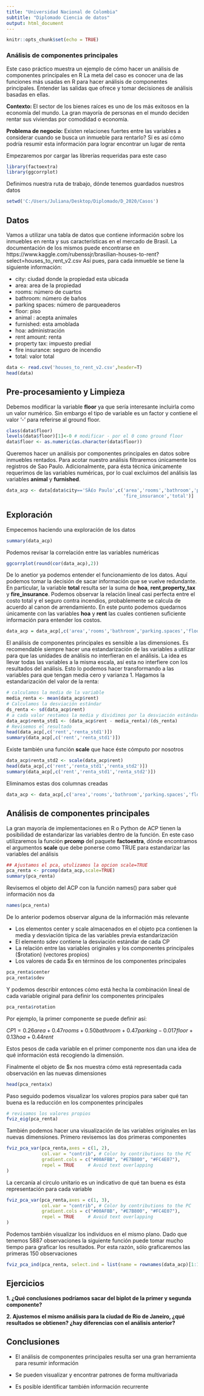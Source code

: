 ```yaml
---
title: "Universidad Nacional de Colombia"
subtitle: "Diplomado Ciencia de datos"
output: html_document
---
```


```r
knitr::opts_chunk$set(echo = TRUE)
```

### **Análisis de componentes principales**

Este caso práctico muestra un ejemplo de cómo hacer un análisis de componentes principales en R
La meta del caso es conocer una de las funciones más usadas en R para hacer análisis de componentes principales. Entender las salidas que ofrece y tomar decisiones de análisis basadas en ellas.

**Contexto: ** 
El sector de los bienes raíces es uno de los más exitosos en la economía del mundo. La gran mayoría de personas en el mundo deciden rentar sus viviendas por comodidad o economía.


**Problema de negocio:** Existen relaciones fuertes entre las variables a considerar cuando se busca un inmueble para rentarlo? Si es así cómo podría resumir esta información para lograr encontrar un lugar de renta


Empezaremos por cargar las librerías requeridas para este caso

```r
library(factoextra)
library(ggcorrplot)
```

Definimos nuestra ruta de trabajo, dónde tenemos guardados nuestros datos 
```r
setwd('C:/Users/Juliana/Desktop/Diplomado/D_2020/Casos') 
```

## **Datos**
Vamos a utilizar una tabla de datos que contiene información sobre los inmuebles en renta y sus características en el mercado de Brasil. La documentación de los mismos puede encontrarse en https://www.kaggle.com/rubenssjr/brasilian-houses-to-rent?select=houses_to_rent_v2.csv
Así pues, para cada inmueble se tiene la siguiente información:

- city: ciudad donde la propiedad esta ubicada
- area: area de la propiedad
- rooms: número de cuartos
- bathroom: número de baños 
- parking spaces: número de parqueaderos
- floor: piso 
- animal : acepta animales 
- furnished: esta amoblada
- hoa: administración
- rent amount: renta
- property tax: impuesto predial 
- fire insurance: seguro de incendio
- total: valor total 

```r
data <- read.csv('houses_to_rent_v2.csv',header=T)
head(data)
```

## **Pre-procesamiento y Limpieza**
Debemos modificar la variable **floor** ya que sería interesante incluirla como un valor numérico. Sin embargo el tipo de variable es un factor y contiene el valor '-' para referirse al ground floor.

```r
class(data$floor)
levels(data$floor)[1]<-0 # modificar - por el 0 como ground floor
data$floor <- as.numeric(as.character(data$floor))
```

Queremos hacer un análisis por componentes principales en datos sobre inmuebles rentados. Para acotar nuestro análisis filtraremos únicamente los registros de Sao Paulo. Adicionalmente, para ésta técnica únicamente requerimos de las variables numéricas, por lo cual excluimos del análisis las variables **animal** y **furnished**.

```r
data_acp <- data[data$city=='SÃ£o Paulo',c('area','rooms','bathroom','parking.spaces','floor','hoa','rent','property_tax',
                                           'fire_insurance','total')]
```



## **Exploración **

Empecemos haciendo una exploración de los datos 

```r
summary(data_acp)
```


Podemos revisar la correlación entre las variables numéricas 

```r
ggcorrplot(round(cor(data_acp),2))
```

De lo anetior ya podemos entender el funcionamiento de los datos. Aquí podemos tomar la decisión de sacar información que se vuelve redundante. En particular, la variable **total** resulta ser la suma de **hoa**, **rent**,**property_tax** y **fire_insurance**. Podemos observar la relación lineal casi perfecta entre el costo total y el seguro contra incendios, probablemente se calcula de acuerdo al canon de arrendamiento. En este punto podemos quedarnos únicamente con las variables **hoa** y **rent** las cuales contienen suficiente información para entender los costos. 

```r
data_acp = data_acp[,c('area','rooms','bathroom','parking.spaces','floor','hoa','rent')]
```



El análisis de componentes principales es sensible a las dimensiones. Es recomendable siempre hacer una estandarización de las variables a utilizar para que las unidades de análisis no interfieran en el análisis. La idea es llevar todas las variables a la misma escala, así esta no interfiere con los resultados del análisis. Esto lo podemos hacer transformando a las variables para que tengan media cero y varianza 1.  Hagamos la estandarización del valor de la renta:

```r
# calculamos la media de la variable
media_renta <- mean(data_acp$rent)
# Calculamos la desviación estándar
ds_renta <- sd(data_acp$rent)
# a cada valor restamos la media y dividimos por la desviación estándar
data_acp$renta_std1 <- (data_acp$rent - media_renta)/(ds_renta)
# Revisemos el resultado
head(data_acp[,c('rent','renta_std1')])
summary(data_acp[,c('rent','renta_std1')])
```

Existe también una función **scale** que hace éste cómputo por nosotros

```r
data_acp$renta_std2 <- scale(data_acp$rent)
head(data_acp[,c('rent','renta_std1','renta_std2')])
summary(data_acp[,c('rent','renta_std1','renta_std2')])

```
Eliminamos estas dos columnas creadas 
```r
data_acp <- data_acp[,c('area','rooms','bathroom','parking.spaces','floor','hoa','rent')]
```


## **Análisis de componentes principales**

La gran mayoría de implementaciones en R o Python de ACP tienen la posibilidad de estandarizar las variables dentro de la función. En este caso utilizaremos la función **prcomp** del paquete **factoextra**, dónde encontramos el argumentos **scale** que debe ponerse como TRUE para estandarizar las variables del análisis

```r
## Ajustamos el pca, utulizamos la opcion scale=TRUE
pca_renta <- prcomp(data_acp,scale=TRUE)
summary(pca_renta)
```



Revisemos el objeto del ACP con la función names() para saber qué información nos da

```r
names(pca_renta)
```

De lo anterior podemos observar alguna de la información más relevante 

- Los elementos center y scale almacenados en el objeto pca contienen la media y desviación típica de las variables previa estandarización
- El elemento sdev contiene la desviación estándar de cada CP
- La relación entre las variables originales y los componentes principales ($rotation) (vectores propios)
- Los valores de cada $x en términos de los componentes principales

```r
pca_renta$center
pca_renta$sdev

```

Y podemos describir entonces cómo está hecha la combinación lineal de cada variable original para definir los componentes principales

```r
pca_renta$rotation
```

Por ejemplo, la primer componente se puede definir así:

$CP1= 0.26area+0.47rooms+0.50bathroom+0.47parking-0.017floor+0.13hoa+0.44rent$

Estos pesos de cada variable en el primer componente nos dan una idea de qué información está recogiendo la dimensión.


Finalmente el objeto de $x nos muestra cómo está representada cada observación en las nuevas dimensiones

```r
head(pca_renta$x)
```


Paso seguido podemos visualizar los valores propios para saber qué tan buena es la reducción en los componentes principales

```r
# revisamos los valores propios 
fviz_eig(pca_renta)

```

También podemos hacer una visualización de las variables originales en las nuevas dimensiones. Primero revisemos las dos primeras componentes

```r
fviz_pca_var(pca_renta,axes = c(1, 2),
             col.var = "contrib", # Color by contributions to the PC
             gradient.cols = c("#00AFBB", "#E7B800", "#FC4E07"),
             repel = TRUE     # Avoid text overlapping
)
```

La cercanía al circulo unitario es un indicativo de qué tan buena es ésta representación para cada variable

```r
fviz_pca_var(pca_renta,axes = c(1, 3),
             col.var = "contrib", # Color by contributions to the PC
             gradient.cols = c("#00AFBB", "#E7B800", "#FC4E07"),
             repel = TRUE     # Avoid text overlapping
)
```

Podemos también visualizar los individuos en el mismo plano. Dado que tenemos 5887 observaciones la siguiente función puede tomar mucho tiempo para graficar los resultados. Por esta razón, sólo graficaremos las primeras 150 observaciones

```r
fviz_pca_ind(pca_renta, select.ind = list(name = rownames(data_acp)[1:150]),col.ind = 'steelblue',geom='point')
```

## **Ejercicios**

**1. ¿Qué conclusiones podríamos sacar del biplot de la primer y segunda componente?**


**2. Ajustemos el mismo análisis para la ciudad de Rio de Janeiro, ¿qué resultados se obtienen? ¿hay diferencias con el análisis anterior?**


## **Conclusiones**

- El análisis de componentes principales resulta ser una gran herramienta para resumir información 

- Se pueden visualizar y encontrar patrones de forma multivariada

- Es posible identificar también información recurrente